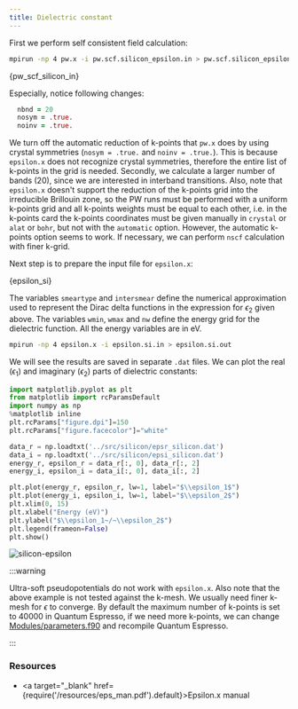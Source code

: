 ```yaml
---
title: Dielectric constant
---
```


First we perform self consistent field calculation:

```bash
mpirun -np 4 pw.x -i pw.scf.silicon_epsilon.in > pw.scf.silicon_epsilon.out
```


<CodeBlock language="bash" title="src/silicon/pw.scf.silicon_epsilon.in" showLineNumbers>{pw_scf_silicon_in}</CodeBlock>

Especially, notice following changes:

```fortran
  nbnd = 20
  nosym = .true.
  noinv = .true.
```

We turn off the automatic reduction of k-points that `pw.x` does by using
crystal symmetries (`nosym = .true.` and `noinv = .true.`). This is because
`epsilon.x` does not recognize crystal symmetries, therefore the entire list of
k-points in the grid is needed. Secondly, we calculate a larger number of bands
(20), since we are interested in interband transitions. Also, note that
`epsilon.x` doesn't support the reduction of the k-points grid into the
irreducible Brillouin zone, so the PW runs must be performed with a uniform
k-points grid and all k-points weights must be equal to each other, i.e. in the
k-points card the k-points coordinates must be given manually in `crystal` or
`alat` or `bohr`, but not with the `automatic` option. However, the automatic
k-points option seems to work. If necessary, we can perform `nscf` calculation
with finer k-grid.

Next step is to prepare the input file for `epsilon.x`:


<CodeBlock language="bash" title="src/silicon/epsilon.si.in" showLineNumbers>{epsilon_si}</CodeBlock>

The variables `smeartype` and `intersmear` define the numerical approximation
used to represent the Dirac delta functions in the expression for $\epsilon_2$
given above. The variables `wmin`, `wmax` and `nw` define the energy grid for
the dielectric function. All the energy variables are in eV.

```bash
mpirun -np 4 epsilon.x -i epsilon.si.in > epsilon.si.out
```

We will see the results are saved in separate `.dat` files. We can plot the real
($\epsilon_1$) and imaginary ($\epsilon_2$) parts of dielectric constants:

```py
import matplotlib.pyplot as plt
from matplotlib import rcParamsDefault
import numpy as np
%matplotlib inline
plt.rcParams["figure.dpi"]=150
plt.rcParams["figure.facecolor"]="white"

data_r = np.loadtxt('../src/silicon/epsr_silicon.dat')
data_i = np.loadtxt('../src/silicon/epsi_silicon.dat')
energy_r, epsilon_r = data_r[:, 0], data_r[:, 2]
energy_i, epsilon_i = data_i[:, 0], data_i[:, 2]

plt.plot(energy_r, epsilon_r, lw=1, label="$\\epsilon_1$")
plt.plot(energy_i, epsilon_i, lw=1, label="$\\epsilon_2$")
plt.xlim(0, 15)
plt.xlabel("Energy (eV)")
plt.ylabel("$\\epsilon_1~/~\\epsilon_2$")
plt.legend(frameon=False)
plt.show()
```

<picture>
  <source type="image/webp" srcSet={require("/img/silicon-epsilon.webp").default} />
  <img src={require("/img/silicon-epsilon.png").default} alt="silicon-epsilon" />
</picture>

:::warning

Ultra-soft pseudopotentials do not work with `epsilon.x`. Also note that the
above example is not tested against the k-mesh. We usually need finer k-mesh for
$\epsilon$ to converge. By default the maximum number of k-points is set to
40000 in Quantum Espresso, if we need more k-points, we can change
[Modules/parameters.f90](https://gitlab.com/QEF/q-e/-/blob/develop/Modules/parameters.f90)
and recompile Quantum Espresso.

:::

### Resources

- <a target="_blank" href={require('/resources/eps_man.pdf').default}>Epsilon.x manual</a>

